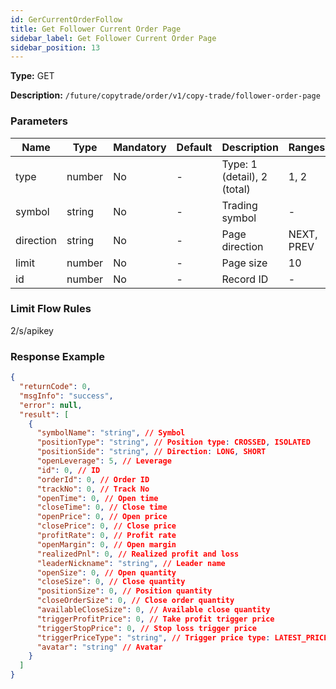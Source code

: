 ```yaml
---
id: GerCurrentOrderFollow
title: Get Follower Current Order Page
sidebar_label: Get Follower Current Order Page
sidebar_position: 13
---
```


**Type:** GET

**Description:** `/future/copytrade/order/v1/copy-trade/follower-order-page`

### Parameters

| Name | Type | Mandatory | Default | Description | Ranges |
| --- | --- | --- | --- | --- | --- |
| type | number | No | - | Type: 1 (detail), 2 (total) | 1, 2 |
| symbol | string | No | - | Trading symbol | - |
| direction | string | No | - | Page direction | NEXT, PREV |
| limit | number | No | - | Page size | 10 |
| id | number | No | - | Record ID | - |

### Limit Flow Rules

2/s/apikey

### Response Example

```json
{
  "returnCode": 0,
  "msgInfo": "success",
  "error": null,
  "result": [
    {
      "symbolName": "string", // Symbol
      "positionType": "string", // Position type: CROSSED, ISOLATED
      "positionSide": "string", // Direction: LONG, SHORT
      "openLeverage": 5, // Leverage
      "id": 0, // ID
      "orderId": 0, // Order ID
      "trackNo": 0, // Track No
      "openTime": 0, // Open time
      "closeTime": 0, // Close time
      "openPrice": 0, // Open price
      "closePrice": 0, // Close price
      "profitRate": 0, // Profit rate
      "openMargin": 0, // Open margin
      "realizedPnl": 0, // Realized profit and loss
      "leaderNickname": "string", // Leader name
      "openSize": 0, // Open quantity
      "closeSize": 0, // Close quantity
      "positionSize": 0, // Position quantity
      "closeOrderSize": 0, // Close order quantity
      "availableCloseSize": 0, // Available close quantity
      "triggerProfitPrice": 0, // Take profit trigger price
      "triggerStopPrice": 0, // Stop loss trigger price
      "triggerPriceType": "string", // Trigger price type: LATEST_PRICE, MARK_PRICE
      "avatar": "string" // Avatar
    }
  ]
}
```
